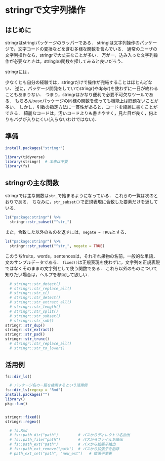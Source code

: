 # stringrで文字列操作 {#stringr}

<!--
-->

## はじめに

stringrはstringiパッケージのラッパーである．
stringiは文字列操作のパッケージで，文字コードの変換などを含む多様な関数を含んでいる．
通常のユーザの文字列操作なら，stringrで大丈夫なことが多い．
万が一，込み入った文字列操作が必要なときは，stringiの関数を探してみると良いだろう．

stringrには，

少なくとも自分の経験では，stringrだけで操作が完結することはほとんどない．
逆に，パッケージ開発をしていてstringr(やdplyr)を使わずに一日が終わることもあまりない．
つまり，stringrはかなり便利で必要不可欠なツールである．
もちろんbaseパッケージの同様の関数を使っても機能上は問題ないことが多い．
しかし，引数の指定方法に一貫性があると，コードを綺麗に書くことができる．
綺麗なコードは，汚いコードよりも書きやすく，見た目が良く，何よりもバグが入りにくい(入らないわけではない)．

## 準備


```r
install.packages("stringr")
```

```r
library(tidyverse)
library(stringr)  # 本来は不要
library(fs)
```


<!--
## stringrとbase
https://heavywatal.github.io/rstats/stringr.html
https://rstudio-pubs-static.s3.amazonaws.com/92478_6704b96865e449b4bad7acb71443c8bc.html

### baseパッケージ
```r
```
### stringrパッケージ
-->


## stringrの主な関数

stringrでは主な関数は`str_`で始まるようになっている．
これらの一覧は次のとおりである．
ちなみに，`str_subset()`で正規表現に合致した要素だけを返している．

```r
ls("package:stringr") %>%
  stringr::str_subset("^str_")
```

また，合致した以外のものを返すには，`negate = TRUE`とする．

```r
ls("package:stringr") %>%
  stringr::str_subset("^str_", negate = TRUE)
```

このうちfruits，words，sentencesは，それぞれ果物の名前，一般的な単語，文のサンプルデータである．
`fixed()`は正規表現を使わずに，文字列を正規表現ではなくそのままの文字列として使う関数である．
これら以外のものについて知りたい場合は，ヘルプを参照して欲しい．

```r
  # stringr::str_detect()
  # stringr::str_replace_all()
  # stringr::str_c()
  # stringr::str_detect()
  # stringr::str_extract_all()
  # stringr::str_length()
  # stringr::str_split()
  # stringr::str_subset()
  # stringr::str_sub()
stringr::str_dup()
stringr::str_extract()
stringr::str_pad()
stringr::str_trunc()
  # stringr::str_replace_all()
  # stringr::str_to_lower()

```


## 活用例

```r
fs::dir_ls()

  # パッケージ名の一覧を検索するという活用例
fs::dir_ls(regexp = "Rmd")
install.packages("")
library()
pkg::fun()


stringr::fixed()
stringr::regex()

  # fs.Rmd
  # fs::path_dir("path")         # パスからディレクトリ名抽出   
  # fs::path_file("path")        # パスからファイル名抽出   
  # fs::path_ext("path")         # パスから拡張子抽出   
  # fs::path_ext_remove("path")  # パスから拡張子を削除   
  # path_ext_set("path", "new_ext")   # 拡張子変更   



```
